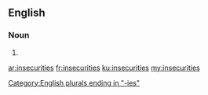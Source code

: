 ==English==

===Noun===
{{head|en|noun plural form}}

# {{plural of|insecurity|lang=en}}

[[Category:English plurals ending in "-ies"]]

[[ar:insecurities]]
[[fr:insecurities]]
[[ku:insecurities]]
[[my:insecurities]]